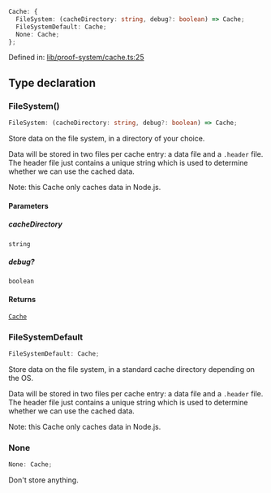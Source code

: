 ```ts
Cache: {
  FileSystem: (cacheDirectory: string, debug?: boolean) => Cache;
  FileSystemDefault: Cache;
  None: Cache;
};
```

Defined in: [lib/proof-system/cache.ts:25](https://github.com/o1-labs/o1js/blob/fca908c243ee8e908efacaf73a882d48759e675a/src/lib/proof-system/cache.ts#L25)

## Type declaration

### FileSystem()

```ts
FileSystem: (cacheDirectory: string, debug?: boolean) => Cache;
```

Store data on the file system, in a directory of your choice.

Data will be stored in two files per cache entry: a data file and a `.header` file.
The header file just contains a unique string which is used to determine whether we can use the cached data.

Note: this Cache only caches data in Node.js.

#### Parameters

##### cacheDirectory

`string`

##### debug?

`boolean`

#### Returns

[`Cache`](../type-aliases/Cache.mdx)

### FileSystemDefault

```ts
FileSystemDefault: Cache;
```

Store data on the file system, in a standard cache directory depending on the OS.

Data will be stored in two files per cache entry: a data file and a `.header` file.
The header file just contains a unique string which is used to determine whether we can use the cached data.

Note: this Cache only caches data in Node.js.

### None

```ts
None: Cache;
```

Don't store anything.
